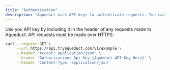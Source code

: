 ```yaml
---
title: "Authentication"
description: "Aqueduct uses API keys to authenticate requests. You can view and manage your API keys in the dashboard."
---
```


Use you API key by including it in the header of any requests made to Aqueduct.
API requests must be made over HTTPS.

```bash
curl --request GET \
     --url https://api.tryaqueduct.com/v1/example \
     --header 'Accept: application/json' \
     --header 'Authorization: Api-Key {Aqueduct-API-Key-Here}' \
     --header 'Content-Type: application/json'
```
